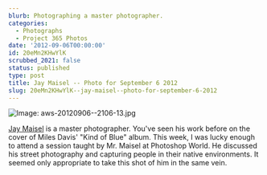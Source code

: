 ```yaml
---
blurb: Photographing a master photographer.
categories:
  - Photographs
  - Project 365 Photos
date: '2012-09-06T00:00:00'
id: 20eMn2KHwYlK
scrubbed_2021: false
status: published
type: post
title: Jay Maisel -- Photo for September 6 2012
slug: 20eMn2KHwYlK--jay-maisel--photo-for-september-6-2012
---
```


![Image: aws-20120906--2106-13.jpg](/aws-20120906--2106-13.jpg)

[Jay Maisel](http://www.jaymaisel.com/biography/) is a master photographer. You've seen his work before on the cover of Miles Davis' "Kind of Blue" album. This week, I was lucky enough to attend a session taught by Mr. Maisel at Photoshop World. He discussed his street photography and capturing people in their native environments. It seemed only appropriate to take this shot of him in the same vein.
